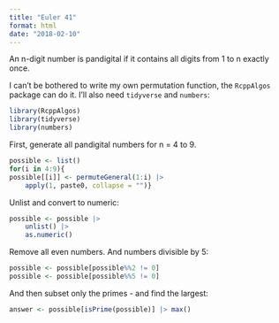 ```yaml
---
title: "Euler 41"
format: html
date: "2018-02-10"
---
```


An n-digit number is pandigital if it contains all digits from 1 to n 
exactly once.

I can't be bothered to write my own permutation function, the `RcppAlgos`
package can do it. I'll also need `tidyverse` and `numbers`: 
```r
library(RcppAlgos)
library(tidyverse)
library(numbers)
```

First, generate all pandigital numbers for n = 4 to 9.
```r

possible <- list()
for(i in 4:9){
possible[[i]] <- permuteGeneral(1:i) |> 
    apply(1, paste0, collapse = "")}
```

Unlist and convert to numeric:
```r
possible <- possible |> 
    unlist() |> 
    as.numeric()
```

 Remove all even numbers. And numbers divisible by 5:

```r
possible <- possible[possible%%2 != 0]
possible <- possible[possible%%5 != 0]
```

And then subset only the primes - and find the largest:
```r
answer <- possible[isPrime(possible)] |> max()
```
